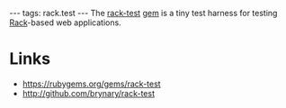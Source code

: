 ---
tags: rack.test
---
The [[rack-test]] [[gem]] is a tiny test harness for testing [[Rack]]-based web applications.

= Links =

* https://rubygems.org/gems/rack-test
* http://github.com/brynary/rack-test
